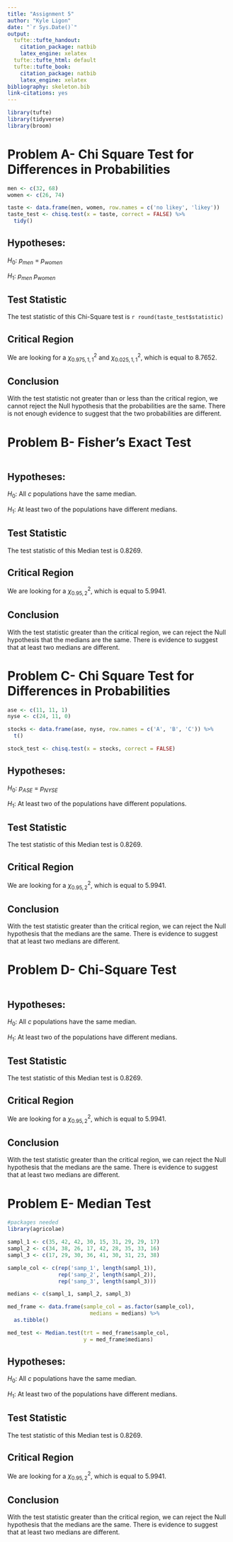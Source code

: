 ```yaml
---
title: "Assignment 5"
author: "Kyle Ligon"
date: "`r Sys.Date()`"
output:
  tufte::tufte_handout:
    citation_package: natbib
    latex_engine: xelatex
  tufte::tufte_html: default
  tufte::tufte_book:
    citation_package: natbib
    latex_engine: xelatex
bibliography: skeleton.bib
link-citations: yes
---
```


```r
library(tufte)
library(tidyverse)
library(broom)
```



# Problem A- Chi Square Test for Differences in Probabilities
```r
men <- c(32, 68)
women <- c(26, 74)

taste <- data.frame(men, women, row.names = c('no likey', 'likey'))
taste_test <- chisq.test(x = taste, correct = FALSE) %>%
  tidy()
```

## Hypotheses:         

$H_{0}$: $p_{men}$ = $p_{women}$     

$H_{1}$: $p_{men}$ \neq $p_{women}$

## Test Statistic    
The test statistic of this Chi-Square test is `r round(taste_test$statistic)`

## Critical Region    
We are looking for a $\chi_{0.975, 1, 1}^2$ and $\chi_{0.025, 1, 1}^2$, which is equal to 8.7652.     

## Conclusion    
With the test statistic not greater than or less than the critical region, we cannot reject the Null hypothesis that the probabilities are the same.  There is not enough evidence to suggest that the two probabilities are different.  

# Problem B- Fisher's Exact Test    

```r


```

## Hypotheses:         

$H_{0}$: All _c_ populations have the same median.    

$H_{1}$: At least two of the populations have different medians.    

## Test Statistic    
The test statistic of this Median test is 0.8269.  

## Critical Region    
We are looking for a $\chi_{0.95, 2}^2$, which is equal to 5.9941.     

## Conclusion    
With the test statistic greater than the critical region, we can reject the Null hypothesis that the medians are the same.  There is evidence to suggest that at least two medians are different.  

# Problem C- Chi Square Test for Differences in Probabilities    

```r
ase <- c(11, 11, 1)
nyse <- c(24, 11, 0)

stocks <- data.frame(ase, nyse, row.names = c('A', 'B', 'C')) %>%
  t()

stock_test <- chisq.test(x = stocks, correct = FALSE)
```

## Hypotheses:         

$H_{0}$: $p_{ASE}$ = $p_{NYSE}$    

$H_{1}$: At least two of the populations have different populations.    

## Test Statistic    
The test statistic of this Median test is 0.8269.  

## Critical Region    
We are looking for a $\chi_{0.95, 2}^2$, which is equal to 5.9941.     

## Conclusion    
With the test statistic greater than the critical region, we can reject the Null hypothesis that the medians are the same.  There is evidence to suggest that at least two medians are different.  


# Problem D- Chi-Square Test    

```r


```

## Hypotheses:         

$H_{0}$: All _c_ populations have the same median.    

$H_{1}$: At least two of the populations have different medians.    

## Test Statistic    
The test statistic of this Median test is 0.8269.  

## Critical Region    
We are looking for a $\chi_{0.95, 2}^2$, which is equal to 5.9941.     

## Conclusion    
With the test statistic greater than the critical region, we can reject the Null hypothesis that the medians are the same.  There is evidence to suggest that at least two medians are different.  

# Problem E- Median Test

```r
#packages needed
library(agricolae)

sampl_1 <- c(35, 42, 42, 30, 15, 31, 29, 29, 17)
sampl_2 <- c(34, 38, 26, 17, 42, 28, 35, 33, 16)
sampl_3 <- c(17, 29, 30, 36, 41, 30, 31, 23, 38)

sample_col <- c(rep('samp_1', length(sampl_1)), 
                rep('samp_2', length(sampl_2)), 
                rep('samp_3', length(sampl_3)))

medians <- c(sampl_1, sampl_2, sampl_3)

med_frame <- data.frame(sample_col = as.factor(sample_col), 
                          medians = medians) %>%
  as.tibble()

med_test <- Median.test(trt = med_frame$sample_col, 
                        y = med_frame$medians)
```

## Hypotheses:         

$H_{0}$: All _c_ populations have the same median.    

$H_{1}$: At least two of the populations have different medians.    

## Test Statistic    
The test statistic of this Median test is 0.8269.  

## Critical Region    
We are looking for a $\chi_{0.95, 2}^2$, which is equal to 5.9941.     

## Conclusion    
With the test statistic greater than the critical region, we can reject the Null hypothesis that the medians are the same.  There is evidence to suggest that at least two medians are different.  